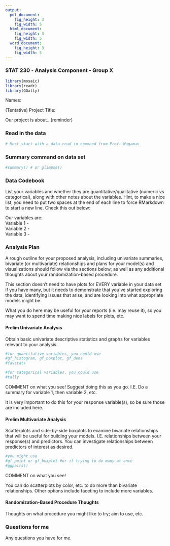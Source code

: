 ---
output:
  pdf_document:
    fig_height: 3
    fig_width: 5
  html_document:
    fig_height: 3
    fig_width: 5
  word_document:
    fig_height: 3
    fig_width: 5
---

### STAT 230 - Analysis Component - Group X

```{r, include=FALSE}
library(mosaic)
library(readr)
library(GGally)
```

Names:  

(Tentative) Project Title:

Our project is about...(reminder)

### Read in the data

```{r}
# Must start with a data-read in command from Prof. Wagaman
```

### Summary command on data set

```{r}
#summary() # or glimpse()
```


### Data Codebook

List your variables and whether they are quantitative/qualitative (numeric vs categorical), along with other notes about the variables. Hint, to make a nice list, you need to put two spaces at the end of each line to force RMarkdown to start a new line. Check this out below:

Our variables are:  
Variable 1 -  
Variable 2 -  
Variable 3 -   

### Analysis Plan

A rough outline for your proposed analysis, including univariate summaries, bivariate (or multivariate) relationships and plans for your model(s) and visualizations should follow via the sections below; as well as any additional thoughts about your randomization-based procedure. 

This section doesn't need to have plots for EVERY variable in your data set if you have many, but it needs to demonstrate that you've started exploring the data, identifying issues that arise, and are looking into what appropriate models might be. 

What you do here may be useful for your reports (i.e. may reuse it), so you may want to spend time making nice labels for plots, etc. 

#### Prelim Univariate Analysis

Obtain basic univariate descriptive statistics and graphs for variables relevant to your analysis.

```{r}
#for quantitative variables, you could use
#gf_histogram, gf_boxplot, gf_dens
#favstats
```

```{r}
#for categorical variables, you could use
#tally
```

COMMENT on what you see! Suggest doing this as you go. I.E. Do a summary for variable 1, then variable 2, etc. 

It is very important to do this for your response variable(s), so be sure those are included here.

#### Prelim Multivariate Analysis

Scatterplots and side-by-side boxplots to examine bivariate relationships that will be useful for building your models. I.E. relationships between your response(s) and predictors. You can investigate relationships between predictors of interest as desired. 

```{r}
#you might use
#gf_point or gf_boxplot #or if trying to do many at once
#ggpairs()
```

COMMENT on what you see! 

You can do scatterplots by color, etc. to do more than bivariate relationships. Other options include faceting to include more variables. 

#### Randomization-Based Procedure Thoughts

Thoughts on what procedure you might like to try; aim to use, etc. 

### Questions for me

Any questions you have for me.
